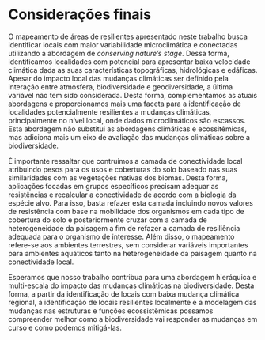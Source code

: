 # Considerações finais

O mapeamento de áreas de resilientes apresentado neste trabalho busca identificar locais com maior variabilidade microclimática e conectadas utilizando a abordagem de *conserving nature's stage*. Dessa forma, identificamos localidades com potencial para apresentar baixa velocidade climática dada as suas características topográficas, hidrológicas e edáficas. Apesar do impacto local das mudanças climáticas ser definido pela interação entre atmosfera, biodiversidade e geodiversidade, a última variável não tem sido considerada. Desta forma, complementamos as atuais abordagens e proporcionamos mais uma faceta para a identificação de localidades potencialmente resilientes a mudanças climáticas, principalmente no nível local, onde dados microclimáticos são escassos. Esta abordagem não substitui as abordagens climáticas e ecossitêmicas, mas adiciona mais um eixo de avaliação das mudanças climáticas sobre a biodiversidade.

É importante ressaltar que contruímos a camada de conectividade local atribuindo pesos para os usos e coberturas do solo baseado nas suas similaridades com as vegetações nativas dos biomas. Desta forma, aplicações focadas em grupos específicos precisam adequar as resistências e recalcular a conectividade de acordo com a biologia da espécie alvo. Para isso, basta refazer esta camada incluindo novos valores de resistência com base na mobilidade dos organismos em cada tipo de cobertura do solo e posteriormente cruzar com a camada de heterogeneidade da paisagem a fim de refazer a camada de resiliência adequada para o organismo de interesse.  Além disso, o mapeamento refere-se aos ambientes terrestres, sem considerar variáveis importantes para ambientes aquáticos tanto na heterogeneidade da paisagem quanto na conectividade local. 

Esperamos que nosso trabalho contribua para uma abordagem hieráquica e multi-escala do impacto das mudanças climáticas na biodiversidade. Desta forma, a partir da identificação de locais com baixa mudança climática regional, a identificação de locais resilientes localmente e a modelagem das mudanças nas estruturas e funções ecossistêmicas possamos compreender melhor como a biodiversidade vai responder as mudanças em curso e como podemos mitigá-las.

